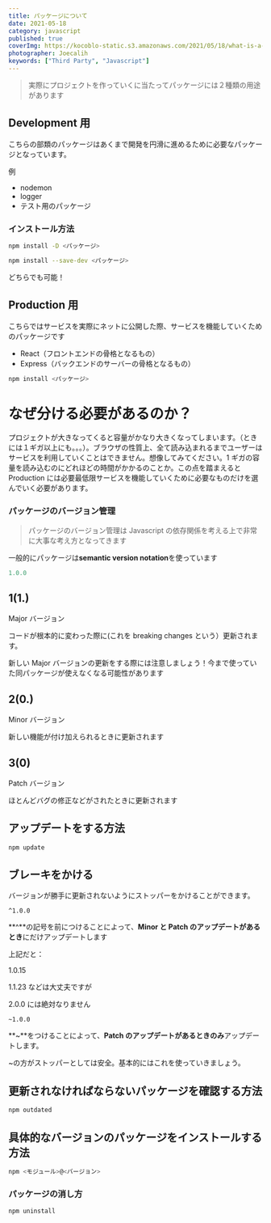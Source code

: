```yaml
---
title: パッケージについて
date: 2021-05-18
category: javascript
published: true
coverImg: https://kocoblo-static.s3.amazonaws.com/2021/05/18/what-is-a-package/cover-img.jpg
photographer: Joecalih
keywords: ["Third Party", "Javascript"]
---
```


> 実際にプロジェクトを作っていくに当たってパッケージには２種類の用途があります

## Development 用

こちらの部類のパッケージはあくまで開発を円滑に進めるために必要なパッケージとなっています。

例

- nodemon
- logger
- テスト用のパッケージ

### インストール方法

```bash
npm install -D <パッケージ>
```

```bash
npm install --save-dev <パッケージ>
```

どちらでも可能！

## Production 用

こちらではサービスを実際にネットに公開した際、サービスを機能していくためのパッケージです

- React（フロントエンドの骨格となるもの）
- Express（バックエンドのサーバーの骨格となるもの）

```bash
npm install <パッケージ>
```

# なぜ分ける必要があるのか？

プロジェクトが大きなってくると容量がかなり大きくなってしまいます。（ときには１ギガ以上にも。。。）。ブラウザの性質上、全て読み込まれるまでユーザーはサービスを利用していくことはできません。想像してみてください。1 ギガの容量を読み込むのにどれほどの時間がかかるのことか。この点を踏まえると Production には必要最低限サービスを機能していくために必要なものだけを選んでいく必要があります。

### パッケージのバージョン管理

> パッケージのバージョン管理は Javascript の依存関係を考える上で非常に大事な考え方となってきます

一般的にパッケージは**semantic version notation**を使っています

```jsx
1.0.0
```

## 1(1.)

Major バージョン

コードが根本的に変わった際に(これを breaking changes という）更新されます。

新しい Major バージョンの更新をする際には注意しましょう！今まで使っていた同パッケージが使えなくなる可能性があります

## 2(0.)

Minor バージョン

新しい機能が付け加えられるときに更新されます

## 3(0)

Patch バージョン

ほとんどバグの修正などがされたときに更新されます

## アップデートをする方法

```bash
npm update
```

## ブレーキをかける

バージョンが勝手に更新されないようにストッパーをかけることができます。

```
^1.0.0
```

**^**の記号を前につけることによって、**Minor と Patch のアップデートがあるとき**にだけアップデートします

上記だと：

1.0.15

1.1.23 などは大丈夫ですが

2.0.0 には絶対なりません

```
~1.0.0
```

**~**をつけることによって、**Patch のアップデートがあるときのみ**アップデートします。

~の方がストッパーとしては安全。基本的にはこれを使っていきましょう。

## 更新されなければならないパッケージを確認する方法

```bash
npm outdated
```

## 具体的なバージョンのパッケージをインストールする方法

```bash
npm <モジュール>@<バージョン>
```

### パッケージの消し方

```bash
npm uninstall
```
